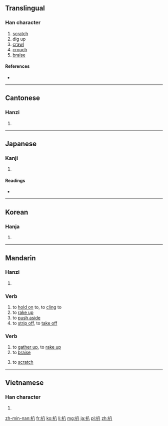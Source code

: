 ==Translingual==

===Han character===
{{Han char|rn=64|rad=手|as=02|sn=5|four=5800<sub>0</sub>|canj=手金 (QC)}}

# [[scratch]]
# dig up
# [[crawl]]
# [[crouch]]
# [[braise]]

====References====
* {{Han ref|kx=0417.110|dkj=11780|dj=0763.120|hdz=31827.030|uh=6252|ud=25170|bh=A5B6|bd=42422}}

----

==Cantonese==

===Hanzi===
{{yue-hanzi|jyut=[[paa1]], [[paa4]]|y=pa1, pa4}}

# {{defn|lang=yue|sort=手02}}

----

==Japanese==

===Kanji===
{{ja-kanji|grade=|rs=手02}}

# {{defn|lang=ja|sort=手02}}

====Readings====
* {{ja-readings|on=[[はい]] (hai), [[はつ]] (hatsu), [[はち]] (hachi)|kun=[[ぬく]] (nuku), [[さばく]] (sabaku)}}

----

==Korean==

===Hanja===
{{ko-hanja|hangeul=배|eumhun=|rv=bae|mr=pae|y=pay}}

# {{defn|lang=ko|sort=手02}}

----

==Mandarin==
{{zh-hanzi|[[扒]]}}

===Hanzi===
{{cmn-hanzi|pin=[[bā]] ([[ba1]]), [[pā]] ([[pa1]]), [[pá]] ([[pa2]])|wg=pa<sup>1</sup>, p'a<sup>1</sup>, p'a<sup>2</sup>}}

# {{defn|lang=cmn|sort=手02}}

===Verb===
{{cmn-verb|ts|pin=bā|pint=ba1|rs=手02}}

# to [[hold on]] to, to [[cling]] to
# to [[rake up]]
# to [[push aside]]
# to [[strip off]], to [[take off]]

===Verb===
{{cmn-verb|ts|pin=pá|pint=pa2|rs=手02}}

# to [[gather up]], to [[rake up]]
# to [[braise]]
# {{regional|lang=cmn|skey=pa2}} to [[scratch]]

----

==Vietnamese==

===Han character===
{{vi-hantu|[[bái]], [[bắt]], [[bát]], [[bớt]], [[bít]], [[vát]], [[xẹp]]|rs=手02}}

# {{defn|lang=vi|sort=手02}}

[[zh-min-nan:扒]]
[[fr:扒]]
[[ko:扒]]
[[li:扒]]
[[mg:扒]]
[[ja:扒]]
[[pl:扒]]
[[zh:扒]]